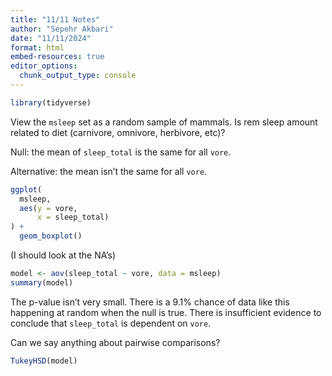 ```yaml
---
title: "11/11 Notes"
author: "Sepehr Akbari"
date: "11/11/2024"
format: html
embed-resources: true
editor_options: 
  chunk_output_type: console
---
```


```r
library(tidyverse)
```

View the `msleep` set as a random sample of mammals. Is rem sleep amount related to diet (carnivore, omnivore, herbivore, etc)?

Null: the mean of `sleep_total` is the same for all `vore`.

Alternative: the mean isn't the same for all `vore`.

```r
ggplot(
  msleep,
  aes(y = vore,
      x = sleep_total)
) +
  geom_boxplot()
```

(I should look at the NA's)

```r
model <- aov(sleep_total ~ vore, data = msleep)
summary(model)
```

The p-value isn't very small. There is a 9.1% chance of data like this happening at random when the null is true. There is insufficient evidence to conclude that `sleep_total` is dependent on `vore`.

Can we say anything about pairwise comparisons?

```r
TukeyHSD(model)
```

